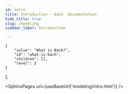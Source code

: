 ```yaml
---
id: intro
title: Introduction — Bach  documentation
hide_title: true
slug: /modeling
sidebar_label: Introduction

---
```

<head>
    <meta name="description" content=" Bach is Objectiv’s data modeling library. With Bach, you can compose models with familiar Pandas-like dataframe operations in your notebook. It uses a SQL abstraction layer that enables models to run on the full dataset, and you can output models to SQL with a single command. It includes a set of operations that enable effective feature creation for datasets that embrace the open taxonomy of analytics." />
    <meta property="og:description" content=" Bach is Objectiv’s data modeling library. With Bach, you can compose models with familiar Pandas-like dataframe operations in your notebook. It uses a SQL abstraction layer that enables models to run on the full dataset, and you can output models to SQL with a single command. It includes a set of operations that enable effective feature creation for datasets that embrace the open taxonomy of analytics." />
</head>

    {
        "value": "What is Bach?",
        "id": "what-is-bach",
        "children": [],
        "level": 2
    }
];




<SphinxPages url={useBaseUrl('modeling/intro.html')} />
